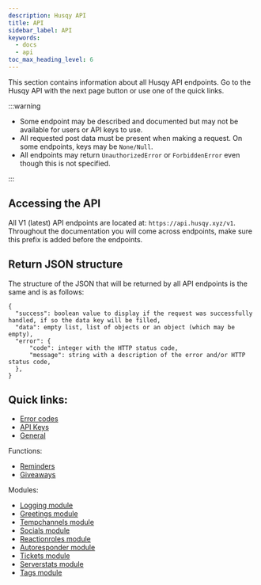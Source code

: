 ```yaml
---
description: Husqy API
title: API
sidebar_label: API
keywords:
  - docs
  - api
toc_max_heading_level: 6
---
```


This section contains information about all Husqy API endpoints. Go to the Husqy API with the next page button or use one of the quick links.

:::warning

- Some endpoint may be described and documented but may not be available for users or API keys to use.
- All requested post data must be present when making a request. On some endpoints, keys may be `None/Null`.
- All endpoints may return `UnauthorizedError` or `ForbiddenError` even though this is not specified.

:::

## Accessing the API

All V1 (latest) API endpoints are located at: `https://api.husqy.xyz/v1`. Throughout the documentation you will come across endpoints, make sure this prefix is added before the endpoints.

## Return JSON structure

The structure of the JSON that will be returned by all API endpoints is the same and is as follows:

```
{
  "success": boolean value to display if the request was successfully handled, if so the data key will be filled,
  "data": empty list, list of objects or an object (which may be empty),
  "error": {
      "code": integer with the HTTP status code,
      "message": string with a description of the error and/or HTTP status code,
  },
}
```

## Quick links:

- [Error codes](error-codes)
- [API Keys](api-keys)
- [General](general)

Functions:

- [Reminders](functions/reminders)
- [Giveaways](functions/giveaways)

Modules:

- [Logging module](modules/logging)
- [Greetings module](modules/greetings)
- [Tempchannels module](modules/tempchannels)
- [Socials module](modules/socials)
- [Reactionroles module](modules/reactionroles)
- [Autoresponder module](modules/autoresponder)
- [Tickets module](modules/tickets)
- [Serverstats module](modules/serverstats)
- [Tags module](modules/tags)
